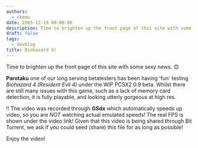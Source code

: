 ```yaml
---
authors:
  - ckemu
date: 2005-12-19 00:00:00
description: Time to brighten up the front page of this site with some sexy news
draft: false
tags:
  - devblog
title: Biohazard 4!
---
```


Time to brighten up the front page of this site with some sexy news.
😊

<!-- truncate -->

**Parotaku** one of our long serving betatesters has been having 'fun'
testing _Biohazard 4 (Resident Evil 4)_ under the WIP PCSX2 0.9 beta.
Whilst there are still many issues with this game, such as a lack of
memory card detection, it is fully playable, and looking utterly
gorgeous at high res.

<!-- TODO legacy video find it -->

!! The video was recorded through **GSdx** which automatically speeds up
video, so you are _NOT_ watching actual emulated speeds! The real FPS is
shown under the video link! Given that this video is being shared
through Bit Torrent, we ask if you could seed (share) this file for as
long as possible!

Enjoy the video!
